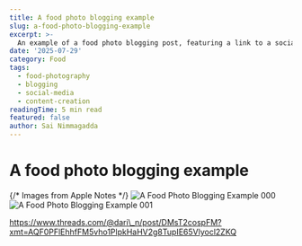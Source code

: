 ```yaml
---
title: A food photo blogging example
slug: a-food-photo-blogging-example
excerpt: >-
  An example of a food photo blogging post, featuring a link to a social media post.
date: '2025-07-29'
category: Food
tags:
  - food-photography
  - blogging
  - social-media
  - content-creation
readingTime: 5 min read
featured: false
author: Sai Nimmagadda
---
```

# A food photo blogging example

{/* Images from Apple Notes */}
![A Food Photo Blogging Example 000](/images/articles/a-food-photo-blogging-example-000.jpg)
![A Food Photo Blogging Example 001](/images/articles/a-food-photo-blogging-example-001.jpg)


https://www.threads.com/@dari\_n/post/DMsT2cospFM?xmt=AQF0PFlEhhfFM5vho1PlpkHaHV2g8TupIE65Vlyocl2ZKQ
